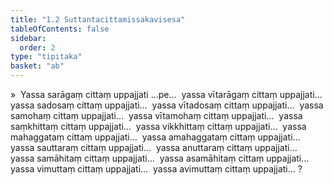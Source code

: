 ```yaml
---
title: "1.2 Suttantacittamissakavisesa"
tableOfContents: false
sidebar:
  order: 2
type: "tipitaka"
basket: "ab"
---
```



<DynamicBreadcrumb />

<Division number="61">

<Paragraph number="254">
»  Yassa sarāgaṃ cittaṃ uppajjati …pe…  yassa vītarāgaṃ cittaṃ uppajjati…  yassa sadosaṃ cittaṃ uppajjati…  yassa vītadosaṃ cittaṃ uppajjati…  yassa samohaṃ cittaṃ uppajjati…  yassa vītamohaṃ cittaṃ uppajjati…  yassa saṃkhittaṃ cittaṃ uppajjati…  yassa vikkhittaṃ cittaṃ uppajjati…  yassa mahaggataṃ cittaṃ uppajjati…  yassa amahaggataṃ cittaṃ uppajjati…  yassa sauttaraṃ cittaṃ uppajjati…  yassa anuttaraṃ cittaṃ uppajjati…  yassa samāhitaṃ cittaṃ uppajjati…  yassa asamāhitaṃ cittaṃ uppajjati…  yassa vimuttaṃ cittaṃ uppajjati…  yassa avimuttaṃ cittaṃ uppajjati… ?
</Paragraph>
</Division>